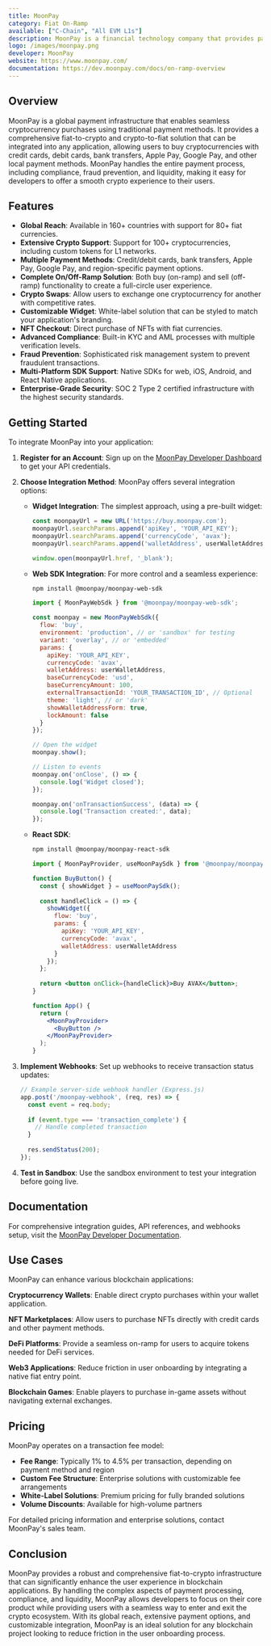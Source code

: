 ```yaml
---
title: MoonPay
category: Fiat On-Ramp
available: ["C-Chain", "All EVM L1s"]
description: MoonPay is a financial technology company that provides payment infrastructure for cryptocurrencies, enabling easy fiat-to-crypto on-ramp and off-ramp solutions.
logo: /images/moonpay.png
developer: MoonPay
website: https://www.moonpay.com/
documentation: https://dev.moonpay.com/docs/on-ramp-overview
---
```


## Overview

MoonPay is a global payment infrastructure that enables seamless cryptocurrency purchases using traditional payment methods. It provides a comprehensive fiat-to-crypto and crypto-to-fiat solution that can be integrated into any application, allowing users to buy cryptocurrencies with credit cards, debit cards, bank transfers, Apple Pay, Google Pay, and other local payment methods. MoonPay handles the entire payment process, including compliance, fraud prevention, and liquidity, making it easy for developers to offer a smooth crypto experience to their users.

## Features

- **Global Reach**: Available in 160+ countries with support for 80+ fiat currencies.
- **Extensive Crypto Support**: Support for 100+ cryptocurrencies, including custom tokens for L1 networks.
- **Multiple Payment Methods**: Credit/debit cards, bank transfers, Apple Pay, Google Pay, and region-specific payment options.
- **Complete On/Off-Ramp Solution**: Both buy (on-ramp) and sell (off-ramp) functionality to create a full-circle user experience.
- **Crypto Swaps**: Allow users to exchange one cryptocurrency for another with competitive rates.
- **Customizable Widget**: White-label solution that can be styled to match your application's branding.
- **NFT Checkout**: Direct purchase of NFTs with fiat currencies.
- **Advanced Compliance**: Built-in KYC and AML processes with multiple verification levels.
- **Fraud Prevention**: Sophisticated risk management system to prevent fraudulent transactions.
- **Multi-Platform SDK Support**: Native SDKs for web, iOS, Android, and React Native applications.
- **Enterprise-Grade Security**: SOC 2 Type 2 certified infrastructure with the highest security standards.

## Getting Started

To integrate MoonPay into your application:

1. **Register for an Account**: Sign up on the [MoonPay Developer Dashboard](https://dashboard.moonpay.com/) to get your API credentials.

2. **Choose Integration Method**: MoonPay offers several integration options:

   - **Widget Integration**: The simplest approach, using a pre-built widget:
     ```javascript
     const moonpayUrl = new URL('https://buy.moonpay.com');
     moonpayUrl.searchParams.append('apiKey', 'YOUR_API_KEY');
     moonpayUrl.searchParams.append('currencyCode', 'avax');
     moonpayUrl.searchParams.append('walletAddress', userWalletAddress);
     
     window.open(moonpayUrl.href, '_blank');
     ```

   - **Web SDK Integration**: For more control and a seamless experience:
     ```bash
     npm install @moonpay/moonpay-web-sdk
     ```
     
     ```javascript
     import { MoonPayWebSdk } from '@moonpay/moonpay-web-sdk';
     
     const moonpay = new MoonPayWebSdk({
       flow: 'buy',
       environment: 'production', // or 'sandbox' for testing
       variant: 'overlay', // or 'embedded'
       params: {
         apiKey: 'YOUR_API_KEY',
         currencyCode: 'avax',
         walletAddress: userWalletAddress,
         baseCurrencyCode: 'usd',
         baseCurrencyAmount: 100,
         externalTransactionId: 'YOUR_TRANSACTION_ID', // Optional 
         theme: 'light', // or 'dark'
         showWalletAddressForm: true,
         lockAmount: false
       }
     });
     
     // Open the widget
     moonpay.show();
     
     // Listen to events
     moonpay.on('onClose', () => {
       console.log('Widget closed');
     });
     
     moonpay.on('onTransactionSuccess', (data) => {
       console.log('Transaction created:', data);
     });
     ```

   - **React SDK**:
     ```bash
     npm install @moonpay/moonpay-react-sdk
     ```
     
     ```jsx
     import { MoonPayProvider, useMoonPaySdk } from '@moonpay/moonpay-react-sdk';
     
     function BuyButton() {
       const { showWidget } = useMoonPaySdk();
       
       const handleClick = () => {
         showWidget({
           flow: 'buy',
           params: {
             apiKey: 'YOUR_API_KEY',
             currencyCode: 'avax',
             walletAddress: userWalletAddress
           }
         });
       };
       
       return <button onClick={handleClick}>Buy AVAX</button>;
     }
     
     function App() {
       return (
         <MoonPayProvider>
           <BuyButton />
         </MoonPayProvider>
       );
     }
     ```

3. **Implement Webhooks**: Set up webhooks to receive transaction status updates:
   ```javascript
   // Example server-side webhook handler (Express.js)
   app.post('/moonpay-webhook', (req, res) => {
     const event = req.body;
     
     if (event.type === 'transaction_complete') {
       // Handle completed transaction
     }
     
     res.sendStatus(200);
   });
   ```

4. **Test in Sandbox**: Use the sandbox environment to test your integration before going live.

## Documentation

For comprehensive integration guides, API references, and webhooks setup, visit the [MoonPay Developer Documentation](https://dev.moonpay.com/docs/on-ramp-overview).

## Use Cases

MoonPay can enhance various blockchain applications:

**Cryptocurrency Wallets**: Enable direct crypto purchases within your wallet application.

**NFT Marketplaces**: Allow users to purchase NFTs directly with credit cards and other payment methods.

**DeFi Platforms**: Provide a seamless on-ramp for users to acquire tokens needed for DeFi services.

**Web3 Applications**: Reduce friction in user onboarding by integrating a native fiat entry point.

**Blockchain Games**: Enable players to purchase in-game assets without navigating external exchanges.

## Pricing

MoonPay operates on a transaction fee model:

- **Fee Range**: Typically 1% to 4.5% per transaction, depending on payment method and region
- **Custom Fee Structure**: Enterprise solutions with customizable fee arrangements
- **White-Label Solutions**: Premium pricing for fully branded solutions
- **Volume Discounts**: Available for high-volume partners

For detailed pricing information and enterprise solutions, contact MoonPay's sales team.

## Conclusion

MoonPay provides a robust and comprehensive fiat-to-crypto infrastructure that can significantly enhance the user experience in blockchain applications. By handling the complex aspects of payment processing, compliance, and liquidity, MoonPay allows developers to focus on their core product while providing users with a seamless way to enter and exit the crypto ecosystem. With its global reach, extensive payment options, and customizable integration, MoonPay is an ideal solution for any blockchain project looking to reduce friction in the user onboarding process. 
